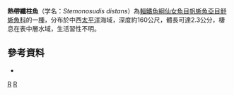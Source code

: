 {{Speciesbox 
| taxon = Stemonosudis distans
| status = NE
| status_system = IUCN3.1
| authority = [[Ege|Ege]], 1957
| synonyms = *''Macroparalepis distans '',Ege, 1957
|}}
'''熱帶纖柱魚'''（学名：''Stemonosudis distans''）為[[輻鰭魚綱|輻鰭魚綱]][[仙女魚目|仙女魚目]][[帆蜥魚亞目|帆蜥魚亞目]][[魣蜥魚科|魣蜥魚科]]的一[[種|種]]，分布於中西[[太平洋|太平洋]]海域，深度約160公尺，體長可達2.3公分，棲息在表中層水域，生活習性不明。

==參考資料==
*{{FishBase_species|genus=Stemonosudis|species=distans|year=2016|month=7}}

{{Taxonbar|from=Q2298189}}

[[Category:纖柱魚屬|R]]
[[Category:1957年描述的鱼类|R]]